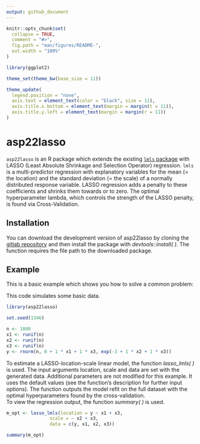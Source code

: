 ```yaml
---
output: github_document
---
```


<!-- README.md is generated from README.Rmd. Please edit that file -->

```r
knitr::opts_chunk$set(
  collapse = TRUE,
  comment = "#>",
  fig.path = "man/figures/README-",
  out.width = "100%"
)

library(ggplot2)

theme_set(theme_bw(base_size = 11))

theme_update(
  legend.position = "none",
  axis.text = element_text(color = "black", size = 11),
  axis.title.x.bottom = element_text(margin = margin(t = 11)),
  axis.title.y.left = element_text(margin = margin(r = 11))
)

```

# asp22lasso

<!-- badges: start -->
<!-- badges: end -->

`asp22lasso` is an R package which extends the existing [`lmls` package](https://github.com/hriebl/lmls)
with LASSO (Least Absolute Shrinkage and Selection Operator) regression. 
`lmls` is a multi-predictor regression with explanatory variables for the 
mean (= the location) and the standard deviation (= the scale) of a normally 
distributed response variable.
LASSO regression adds a penalty to these coefficients and shrinks them
towards or to zero. The optimal hyperparameter lambda, which controls the strength
of the LASSO penalty, is found via Cross-Validation.

## Installation

You can download the development version of asp22lasso by cloning the [gitlab 
repository](https://gitlab.gwdg.de/asp22/asp22lasso) and then install the package
with *devtools::install( )*. The function requires the file path to the downloaded
package.

## Example

This is a basic example which shows you how to solve a common problem:

This code simulates some basic data. 
```r
library(asp22lasso)

set.seed(1346)

n <- 1000
x1 <- runif(n)
x2 <- runif(n)
x3 <- runif(n)
y <- rnorm(n, 0 + 1 * x1 + 1 * x3, exp(-3 + 1 * x2 + 1 * x3))
```

To estimate a LASSO-location-scale linear model, the function *lasso_lmls( )* is used. The input arguments location, scale and data are set with the generated data. Additional parameters are not modified for this example. It uses the default values (see the function's description for further input options).
The function outputs the model refit on the full dataset with the optimal hyperparameters found by the cross-validation.
<br>
To view the regression output, the function *summary( )* is used.
```r
m_opt <- lasso_lmls(location = y ~ x1 + x3,
                scale = ~ x2 + x3,
                data = c(y, x1, x2, x3))

summary(m_opt)

```

